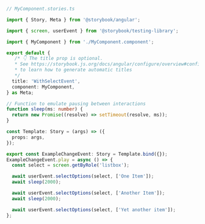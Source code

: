 ```ts
// MyComponent.stories.ts

import { Story, Meta } from '@storybook/angular';

import { screen, userEvent } from '@storybook/testing-library';

import { MyComponent } from './MyComponent.component';

export default {
   /* 👇 The title prop is optional.
   * See https://storybook.js.org/docs/angular/configure/overview#configure-story-loading
   * to learn how to generate automatic titles
   */
  title: 'WithSelectEvent',
  component: MyComponent,
} as Meta;

// Function to emulate pausing between interactions
function sleep(ms: number) {
  return new Promise((resolve) => setTimeout(resolve, ms));
}

const Template: Story = (args) => ({
  props: args,
});

export const ExampleChangeEvent: Story = Template.bind({});
ExampleChangeEvent.play = async () => {
  const select = screen.getByRole('listbox');

  await userEvent.selectOptions(select, ['One Item']);
  await sleep(2000);

  await userEvent.selectOptions(select, ['Another Item']);
  await sleep(2000);

  await userEvent.selectOptions(select, ['Yet another item']);
};
```